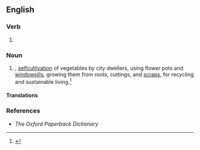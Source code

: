 ==English==

===Verb===
{{head|en|verb form}}

# {{present participle of|en|regrow|nocat=1}}

===Noun===
{{en-noun}}

# {{lb|agriculture}}, {{lb|ecology}} [[selfcultivation]] of vegetables by city dwellers, using flower pots and [[windowsill]]s, growing them from roots, cuttings, and [[scrap]]s, for recycling and sustainable living.<ref>{{cite book|Regrow Your Veggies: Growing Vegetables from Roots, Cuttings, and Scraps| Melissa Raupach, Felix Lill|2020| FOX CHAPEL PUBLISHING}}</ref>

====Translations====

===References===
* ''The Oxford Paperback Dictionary''
<References/>